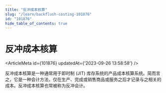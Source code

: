 ```yaml
---
title: "反冲成本核算"
slug: "/learn/backflush-costing-101876"
id: "101876"
hide_table_of_contents: true
---
```



# 反冲成本核算

<ArticleMeta id={101876} updatedAt={'2023-09-26 13:58:58'} />
<div className='border-solid border-b border-t-0 my-4 border-[var(--ifm-color-gray-300)]' />

反冲成本核算是一种通常用于即时制 (JIT) 库存系统的产品成本核算系统。简而言之，它是一种会计方法，仅在生产、完成或销售商品或服务之后才记录与之相关的成本。反冲成本核算也常被称为反冲会计。
